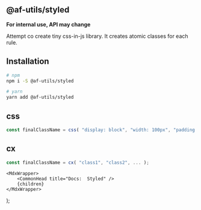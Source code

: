 
## @af-utils/styled

**<FcHighPriority /> For internal use, API may change <FcHighPriority />**

Attempt co create tiny css-in-js library. It creates atomic classes for each rule.

## Installation

```bash
# npm
npm i -S @af-utils/styled

# yarn
yarn add @af-utils/styled
```

## css

```jsx
const finalClassName = css( "display: block", "width: 100px", "padding: 1em", ... );
```

## cx

```jsx
const finalClassName = cx( "class1", "class2", ... );
```

    <MdxWrapper>
        <CommonHead title="Docs:  Styled" />
        {children}
    </MdxWrapper>
);
